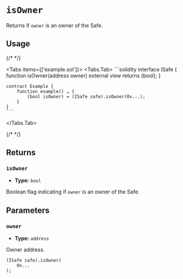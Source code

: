 
# `isOwner`

Returns if `owner` is an owner of the Safe.

## Usage

{/* <!-- vale off --> */}

<Tabs items={['example.sol']}>
  <Tabs.Tab>
    ```solidity
    interface ISafe {
        function isOwner(address owner) external view returns (bool);
    }

    contract Example {
        function example() … {
            (bool isOwner) = (ISafe safe).isOwner(0x...);
        }
    }
    ```
  </Tabs.Tab>
</Tabs>

{/* <!-- vale on --> */}

## Returns

### `isOwner`

- **Type:** `bool`

Boolean flag indicating if `owner` is an owner of the Safe.

## Parameters

### `owner`

- **Type:** `address`

Owner address.

```solidity focus=2
(ISafe safe).isOwner(
    0x...
);
```
